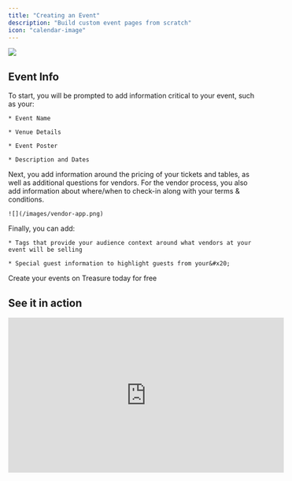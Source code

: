 ```yaml
---
title: "Creating an Event"
description: "Build custom event pages from scratch"
icon: "calendar-image"
---
```


![](/images/image70.png)

## Event Info

<Steps>
  <Step title="Basic Info">
    To start, you will be prompted to add information critical to your event, such as your:

    * Event Name

    * Venue Details

    * Event Poster

    * Description and Dates
  </Step>

  <Step title="Ticket and Table Tiers">
    Next, you add information around the pricing of your tickets and tables, as well as additional questions for vendors. For the vendor process, you also add information about where/when to check-in along with your terms & conditions.

    ![](/images/vendor-app.png)


  </Step>

  <Step title="Additional Information">
    Finally, you can add:

    * Tags that provide your audience context around what vendors at your event will be selling

    * Special guest information to highlight guests from your&#x20;
  </Step>
</Steps>

<Card title="Try it out now!" icon="rocket" href="https://www.ontreasure.com/create">
  Create your events on Treasure today for free
</Card>

## See it in action

<iframe width="560" height="315" src="https://www.youtube.com/embed/UwTT8W1hZyU?si=woyUikNokbehrAfv" title="YouTube video player" frameborder="0" allow="accelerometer; autoplay; clipboard-write; encrypted-media; gyroscope; picture-in-picture; web-share" referrerpolicy="strict-origin-when-cross-origin" allowfullscreen />

<br />

<Tip>
  You can save your event as a draft and return to it to publish it at any time in your [host dashboard](https://www.ontreasure.com/host/events)
</Tip>

### Live Event Page

After you complete the create event process. you can publish your event and start processing sales right away. Your live event will include all the information you just input into the event editor.

![](/images/event-page.png)
